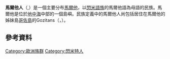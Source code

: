 {{Infobox ethnic group
| group            = 馬爾他人<br />Maltin
| native_name      = 
| native_name_lang = 
| flag             = Flag of Malta.svg
| flag_caption     = [[馬爾他國旗|馬爾他國旗]]
| population         = {{circa}} 700,000{{ref label|zh|a}}
| genealogy        = 
| popplace         = {{flagcountry|Malta}} 395,969<ref name="census">[https://web.archive.org/web/20131113194522/http://www.nso.gov.mt/statdoc/document_file.aspx?id=3424 Census of population and housing 2011]. pp. 37. 馬爾他國家統計局</ref>
| region1          = {{flagcountry|Australia}}
| pop1             = 163,990<ref>{{cite web|url=http://www.censusdata.abs.gov.au/ABSNavigation/prenav/ViewData?action=404&documentproductno=0&documenttype=Details&order=1&tabname=Details&areacode=0&issue=2006&producttype=Census%20Tables&javascript=true&textversion=false&navmapdisplayed=true&breadcrumb=TLPD&&collection=Census&period=2006&productlabel=Country%20of%20Birth%20of%20Person%20by%20Sex&producttype=Census%20Tables&method=Place%20of%20Usual%20Residence&topic=Birthplace&|title=Redirect to Census data page|first=c=AU; o=澳大利亞聯邦; ou=澳大利亞統計局|last=Statistics|access-date=2017-01-12}}</ref>
| region2          = {{flagcountry|USA}}
| pop2             = 40,820 {{small|(2016)}}<ref name="2016 American Community Survey">{{Cite web |url=https://www.census.gov |title=2016 American Community Survey 1-year estimates |access-date=2018-05-18 }}</ref>
| region3          = {{flagcountry|UK}}
| pop3             = 40,230<ref>{{cite web|url=http://www.oecd.org/dataoecd/18/23/34792376.xls |title=Population data |work=OECD |format=xls |archive-url=https://web.archive.org/web/20090617032129/http://www.oecd.org/dataoecd/18/23/34792376.xls |archive-date=2009-06-17 }}</ref><br>{{small|(出生於馬爾他)}}
| region4          = {{flagcountry|Canada}}
| pop4             = 38,780<ref name="Statistics Canada">{{cite web|title=Ethnic Origin (264), Single and Multiple Ethnic Origin Responses (3), Generation Status (4), Age Groups (10) and Sex (3) for the Population in Private Households of Canada, Provinces, Territories, Census Metropolitan Areas and Census Agglomerations, 2011 National Household Survey |url=http://www12.statcan.gc.ca/.../dp-pd/dt-td/Rp-eng.cfm... |archive-url=https://web.archive.org/web/20131220031047/http://www12.statcan.gc.ca/.../dp-pd/dt-td/Rp-eng.cfm... |archive-date=2013-12-20 }}</ref>
| region5          = {{flagcountry|Italy}}
| pop5             = 31,000<ref>[https://joshuaproject.net/countries/IT]</ref>
| region6          = {{flagcountry|South Africa}}
| pop6             = 1,000<ref>https://www.migrationpolicy.org/programs/data-hub/charts/immigrant-and-emigrant-populations-country-origin-and-destination</ref>
| langs            = [[馬爾他語|馬爾他語]]<br> {{small|其他語言:}}{{Hlist|[[英語|英語]]|[[義大利語|義大利語]]}}
| rels             = 大多數為[[羅馬天主教|羅馬天主教]]<ref>{{cite web|url=https://2001-2009.state.gov/g/drl/rls/irf/2003/24422.htm |title=Malta |publisher=State.gov |date=2014-01-01 |access-date=2012-08-17}}</ref>
| related_groups   = 
| footnotes        = {{note label|zh|a}} 總數僅是大約估計；所有參考人口的總和。
}}

'''馬爾他人'''（{{lang-mt|Maltin}},{{lang-en|Maltese}}）是一個主要分布[[馬爾他|馬爾他]]，以[[閃米語族|閃米語族]]的馬爾他語為母語的民族。馬爾他是位於[[地中海|地中海]]中部的一個島嶼。民族定義中的馬爾他人尚包括居住在馬爾他的姊妹島[[哥佐島|哥佐島]]的Gozitans（{{lang-mt|Gawawdxin}}，{{lang-it|Gozitani}}）。

==參考資料==
{{reflist}}

[[Category:歐洲族群|Category:歐洲族群]]
[[Category:閃米特人|Category:閃米特人]]